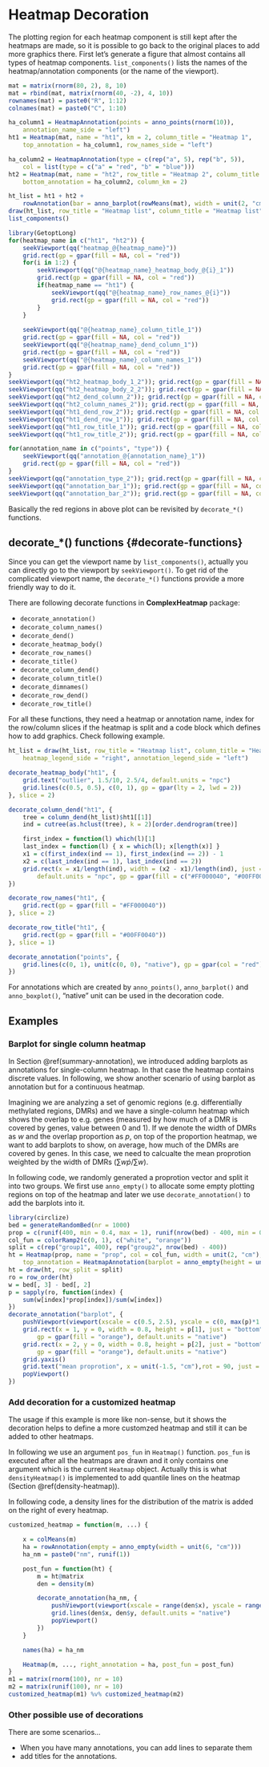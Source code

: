 
# Heatmap Decoration {#heatmap-decoration}

The plotting region for each heatmap component is still kept after the heatmaps are made, so it is
possible to go back to the original places to add more graphics there. First let's generate a figure
that almost contains all types of heatmap components. `list_components()` lists the names of the
heatmap/annotation components (or the name of the viewport).

```r
mat = matrix(rnorm(80, 2), 8, 10)
mat = rbind(mat, matrix(rnorm(40, -2), 4, 10))
rownames(mat) = paste0("R", 1:12)
colnames(mat) = paste0("C", 1:10)

ha_column1 = HeatmapAnnotation(points = anno_points(rnorm(10)), 
    annotation_name_side = "left")
ht1 = Heatmap(mat, name = "ht1", km = 2, column_title = "Heatmap 1", 
    top_annotation = ha_column1, row_names_side = "left")

ha_column2 = HeatmapAnnotation(type = c(rep("a", 5), rep("b", 5)),
    col = list(type = c("a" = "red", "b" = "blue")))
ht2 = Heatmap(mat, name = "ht2", row_title = "Heatmap 2", column_title = "Heatmap 2",
    bottom_annotation = ha_column2, column_km = 2)

ht_list = ht1 + ht2 + 
    rowAnnotation(bar = anno_barplot(rowMeans(mat), width = unit(2, "cm")))
draw(ht_list, row_title = "Heatmap list", column_title = "Heatmap list")
list_components()

library(GetoptLong)
for(heatmap_name in c("ht1", "ht2")) {
    seekViewport(qq("heatmap_@{heatmap_name}"))
    grid.rect(gp = gpar(fill = NA, col = "red"))
    for(i in 1:2) {
        seekViewport(qq("@{heatmap_name}_heatmap_body_@{i}_1"))
        grid.rect(gp = gpar(fill = NA, col = "red"))
        if(heatmap_name == "ht1") {
            seekViewport(qq("@{heatmap_name}_row_names_@{i}"))
            grid.rect(gp = gpar(fill = NA, col = "red"))
        }
    }
        
    seekViewport(qq("@{heatmap_name}_column_title_1"))
    grid.rect(gp = gpar(fill = NA, col = "red"))
    seekViewport(qq("@{heatmap_name}_dend_column_1"))
    grid.rect(gp = gpar(fill = NA, col = "red"))
    seekViewport(qq("@{heatmap_name}_column_names_1"))
    grid.rect(gp = gpar(fill = NA, col = "red"))
}
seekViewport(qq("ht2_heatmap_body_1_2")); grid.rect(gp = gpar(fill = NA, col = "red"))
seekViewport(qq("ht2_heatmap_body_2_2")); grid.rect(gp = gpar(fill = NA, col = "red"))
seekViewport(qq("ht2_dend_column_2")); grid.rect(gp = gpar(fill = NA, col = "red"))
seekViewport(qq("ht2_column_names_2")); grid.rect(gp = gpar(fill = NA, col = "red"))
seekViewport(qq("ht1_dend_row_2")); grid.rect(gp = gpar(fill = NA, col = "red"))
seekViewport(qq("ht1_dend_row_1")); grid.rect(gp = gpar(fill = NA, col = "red"))
seekViewport(qq("ht1_row_title_1")); grid.rect(gp = gpar(fill = NA, col = "red"))
seekViewport(qq("ht1_row_title_2")); grid.rect(gp = gpar(fill = NA, col = "red"))

for(annotation_name in c("points", "type")) {
    seekViewport(qq("annotation_@{annotation_name}_1"))
    grid.rect(gp = gpar(fill = NA, col = "red"))
}
seekViewport(qq("annotation_type_2")); grid.rect(gp = gpar(fill = NA, col = "red"))
seekViewport(qq("annotation_bar_1")); grid.rect(gp = gpar(fill = NA, col = "red"))
seekViewport(qq("annotation_bar_2")); grid.rect(gp = gpar(fill = NA, col = "red"))
```

Basically the red regions in above plot can be revisited by `decorate_*()` functions.

## decorate_*() functions {#decorate-functions}

Since you can get the viewport name by `list_components()`, actually you can directly go to
the viewport by `seekViewport()`. To get rid of the complicated viewport name, the `decorate_*()` 
functions provide a more friendly way to do it.

There are following decorate functions in **ComplexHeatmap** package:

- `decorate_annotation()`
- `decorate_column_names()` 
- `decorate_dend()`  
- `decorate_heatmap_body()` 
- `decorate_row_names()`
- `decorate_title()`
- `decorate_column_dend()`
- `decorate_column_title()`
- `decorate_dimnames()`
- `decorate_row_dend()`   
- `decorate_row_title()`

For all these functions, they need a heatmap or annotation name, index for the row/column slices if 
the heatmap is split and a code block which defines how to add graphics. Check following example.

```r
ht_list = draw(ht_list, row_title = "Heatmap list", column_title = "Heatmap list", 
    heatmap_legend_side = "right", annotation_legend_side = "left")

decorate_heatmap_body("ht1", {
    grid.text("outlier", 1.5/10, 2.5/4, default.units = "npc")
    grid.lines(c(0.5, 0.5), c(0, 1), gp = gpar(lty = 2, lwd = 2))
}, slice = 2)

decorate_column_dend("ht1", {
    tree = column_dend(ht_list)$ht1[[1]]
    ind = cutree(as.hclust(tree), k = 2)[order.dendrogram(tree)]

    first_index = function(l) which(l)[1]
    last_index = function(l) { x = which(l); x[length(x)] }
    x1 = c(first_index(ind == 1), first_index(ind == 2)) - 1
    x2 = c(last_index(ind == 1), last_index(ind == 2))
    grid.rect(x = x1/length(ind), width = (x2 - x1)/length(ind), just = "left",
        default.units = "npc", gp = gpar(fill = c("#FF000040", "#00FF0040"), col = NA))
})

decorate_row_names("ht1", {
    grid.rect(gp = gpar(fill = "#FF000040"))
}, slice = 2)

decorate_row_title("ht1", {
    grid.rect(gp = gpar(fill = "#00FF0040"))
}, slice = 1)

decorate_annotation("points", {
    grid.lines(c(0, 1), unit(c(0, 0), "native"), gp = gpar(col = "red"))
})
```

For annotations which are created by `anno_points()`, `anno_barplot()` and `anno_boxplot()`, "native" unit
can be used in the decoration code.

## Examples {#decoration-examples}


### Barplot for single column heatmap {#barplot-for-single-column-heatmap}

In Section \@ref(summary-annotation), we introduced adding barplots as annotations for single-column heatmap.
In that case the heatmap contains discrete values. In following, we show another scenario of using
barplot as annotation but for a continuous heatmap.

Imagining we are analyzing a set of genomic regions (e.g. differentially methylated regions, DMRs) and we
have a single-column heatmap which shows the overlap to e.g. genes (measured by how much of a DMR
is covered by genes, value between 0 and 1). If we denote the width of DMRs as $w$ and the overlap proportion
as $p$, on top of the  proportion heatmap, we want to add barplots to show, on average, how much of the DMRs
are covered by genes. In this case, we need to calcualte the mean proprotion weighted by the width of DMRs
($\sum{w \dot p}/\sum{w}$).

In following code, we randomly generated a proprotion vector and split it into two groups. We first
use `anno_empty()` to allocate some empty plotting regions on top of the heatmap and later we use
`decorate_annotation()` to add the barplots into it.

```r
library(circlize)
bed = generateRandomBed(nr = 1000)
prop = c(runif(400, min = 0.4, max = 1), runif(nrow(bed) - 400, min = 0.2, max = 0.6))
col_fun = colorRamp2(c(0, 1), c("white", "orange"))
split = c(rep("group1", 400), rep("group2", nrow(bed) - 400))
ht = Heatmap(prop, name = "prop", col = col_fun, width = unit(2, "cm"),
    top_annotation = HeatmapAnnotation(barplot = anno_empty(height = unit(4, "cm"))))
ht = draw(ht, row_split = split)
ro = row_order(ht)
w = bed[, 3] - bed[, 2]
p = sapply(ro, function(index) {
    sum(w[index]*prop[index])/sum(w[index])
})
decorate_annotation("barplot", {
    pushViewport(viewport(xscale = c(0.5, 2.5), yscale = c(0, max(p)*1.1)))
    grid.rect(x = 1, y = 0, width = 0.8, height = p[1], just = "bottom",
        gp = gpar(fill = "orange"), default.units = "native")
    grid.rect(x = 2, y = 0, width = 0.8, height = p[2], just = "bottom",
        gp = gpar(fill = "orange"), default.units = "native")
    grid.yaxis()
    grid.text("mean proprotion", x = unit(-1.5, "cm"),rot = 90, just = "bottom")
    popViewport()
})
```

### Add decoration for a customized heatmap {#add-decoration-for-a-customized-heatmap}

The usage if this example is more like non-sense, but it shows the decoration helps to
define a more customzed heatmap and still it can be added to other heatmaps.

In following we use an argument `pos_fun` in `Heatmap()` function. `pos_fun` is executed
after all the heatmaps are drawn and it only contains one argument which is the current
`Heatmap` object. Actually this is what `densityHeatmap()` is implemented to add quantile lines
on the heatmap (Section \@ref(density-heatmap)).

In following code, a density lines for the distribution of the matrix is added on the right of
every heatmap.

```r
customized_heatmap = function(m, ...) {

    x = colMeans(m)
    ha = rowAnnotation(empty = anno_empty(width = unit(6, "cm")))
    ha_nm = paste0("nm", runif(1))

    post_fun = function(ht) {
        m = ht@matrix
        den = density(m)

        decorate_annotation(ha_nm, {
            pushViewport(viewport(xscale = range(den$x), yscale = range(den$y)))
            grid.lines(den$x, den$y, default.units = "native")
            popViewport()
        })    
    }

    names(ha) = ha_nm

    Heatmap(m, ..., right_annotation = ha, post_fun = post_fun)
}
m1 = matrix(rnorm(100), nr = 10)
m2 = matrix(runif(100), nr = 10)
customized_heatmap(m1) %v% customized_heatmap(m2)
```

### Other possible use of decorations {#other-possible-use-of-decorations}

There are some scenarios...

- When you have many annotations, you can add lines to separate them
- add titles for the annotations.
